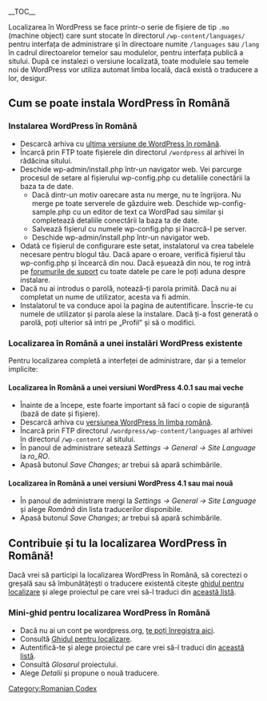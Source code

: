 __TOC__

Localizarea în WordPress se face printr-o serie de fișiere de tip <code>.mo</code> (machine object) care sunt stocate în directorul <code>/wp-content/languages/</code> pentru interfața de administrare și în directoare numite <code>/languages</code> sau <code>/lang</code> în cadrul directoarelor temelor sau modulelor, pentru interfața publică a sitului. După ce instalezi o versiune localizată, toate modulele sau temele noi de WordPress vor utiliza automat limba locală, dacă există o traducere a lor, desigur.

== Cum se poate instala WordPress în Română ==

=== Instalarea WordPress în Română ===

* Descarcă arhiva cu [https://ro.wordpress.org/wordpress-latest-ro_RO.zip ultima versiune de WordPress în română].
* Încarcă prin FTP toate fișierele din directorul <code>/wordpress</code> al arhivei în rădăcina sitului.
* Deschide wp-admin/install.php într-un navigator web. Vei parcurge procesul de setare al fișierului wp-config.php cu detaliile conectării la baza ta de date. 
** Dacă dintr-un motiv oarecare asta nu merge, nu te îngrijora. Nu merge pe toate serverele de găzduire web. Deschide wp-config-sample.php cu un editor de text ca WordPad sau similar și completează detaliile conectării la baza ta de date.
** Salvează fișierul cu numele wp-config.php și înacrcă-l pe server.
** Deschide wp-admin/install.php într-un navigator web.
* Odată ce fișierul de configurare este setat, instalatorul va crea tabelele necesare pentru blogul tău. Dacă apare o eroare, verifică fișierul tău wp-config.php și încearcă din nou. Dacă eșuează din nou, te rog intră pe [https://ro.forums.wordpress.org/forum/support forumurile de suport] cu toate datele pe care le poți aduna despre instalare.
* Dacă nu ai introdus o parolă, notează-ți parola primită. Dacă nu ai completat un nume de utilizator, acesta va fi admin.
* Instalatorul te va conduce apoi la pagina de autentificare. Înscrie-te cu numele de utilizator și parola alese la instalare. Dacă ți-a fost generată o parolă, poți ulterior să intri pe „Profil” și să o modifici.

=== Localizarea în Română a unei instalări WordPress existente ===
Pentru localizarea completă a interfeței de administrare, dar și a temelor implicite:

==== Localizarea în Română a unei versiuni WordPress 4.0.1 sau mai veche ====
* Înainte de a începe, este foarte important să faci o copie de siguranță (bază de date și fișiere).
* Descarcă arhiva cu [http://ro.wordpress.org/releases/#older versiunea WordPress în limba română].
* Încarcă prin FTP directorul <code>/wordpress/wp-content/languages</code> al arhivei în directorul <code>/wp-content/</code> al sitului.
* În panoul de administrare setează <em>Settings -> General -> Site Language</em> la <em>ro_RO</em>.
* Apasă butonul <em>Save Changes</em>; ar trebui să apară schimbările.

==== Localizarea în Română a unei versiuni WordPress 4.1 sau mai nouă ====
* În panoul de administrare mergi la <em>Settings -> General -> Site Language</em> și alege <em>Română</em> din lista traducerilor disponibile.
* Apasă butonul <em>Save Changes</em>; ar trebui să apară schimbările.

== Contribuie și tu la localizarea WordPress în Română! ==

Dacă vrei să participi la localizarea WordPress în Română, să corectezi o greșală sau să îmbunătățești o traducere existentă citește [https://ro.wordpress.org/localizare/ ghidul pentru localizare] și alege proiectul pe care vrei să-l traduci din [https://translate.wordpress.org/languages/ro această listă].
 
=== Mini-ghid pentru localizarea WordPress în Română ===

* Dacă nu ai un cont pe wordpress.org, [http://wordpress.org/support/register.php te poți înregistra aici].
* Consultă [https://ro.wordpress.org/localizare/ Ghidul pentru localizare].
* Autentifică-te și alege proiectul pe care vrei să-l traduci din [https://translate.wordpress.org/languages/ro această listă].
* Consultă <em>Glosarul</em> proiectului.
* Alege <em>Detalii</em> și propune o nouă traducere.

[[Category:Romanian Codex]]